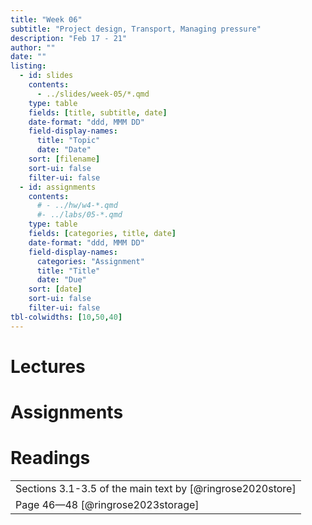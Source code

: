 ```yaml
---
title: "Week 06"
subtitle: "Project design, Transport, Managing pressure"
description: "Feb 17 - 21"
author: ""
date: ""
listing:
  - id: slides
    contents:
      - ../slides/week-05/*.qmd
    type: table
    fields: [title, subtitle, date]
    date-format: "ddd, MMM DD"
    field-display-names:
      title: "Topic"
      date: "Date"
    sort: [filename]
    sort-ui: false
    filter-ui: false
  - id: assignments
    contents:
      # - ../hw/w4-*.qmd
      #- ../labs/05-*.qmd
    type: table
    fields: [categories, title, date]
    date-format: "ddd, MMM DD"
    field-display-names:
      categories: "Assignment"
      title: "Title"
      date: "Due"
    sort: [date]
    sort-ui: false
    filter-ui: false
tbl-colwidths: [10,50,40]
---
```


# Lectures

::: {#slides}
:::

# Assignments

::: {#assignments}
:::

# Readings

|                                                                                                           |
|-----------------------------------------------------------------------------------------------------------|
| Sections 3.1-3.5 of the main text by [@ringrose2020store]                                                 |
| Page 46---48  [@ringrose2023storage]                                                                      | 



